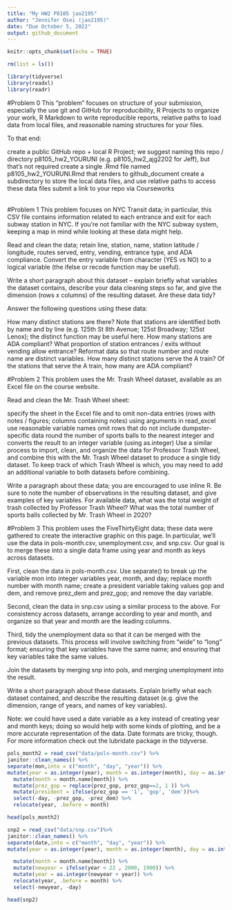 ```yaml
---
title: "My HW2 P8105 jao2195"
author: "Jennifer Osei (jao2195)"
date: "Due October 5, 2022"
output: github_document
---
```


```r
knitr::opts_chunk$set(echo = TRUE)

rm(list = ls())

library(tidyverse)
library(readxl)
library(readr)

```


#Problem 0
This “problem” focuses on structure of your submission, especially the use git and GitHub for reproducibility, R Projects to organize your work, R Markdown to write reproducible reports, relative paths to load data from local files, and reasonable naming structures for your files.

To that end:

create a public GitHub repo + local R Project; we suggest naming this repo / directory p8105_hw2_YOURUNI (e.g. p8105_hw2_ajg2202 for Jeff), but that’s not required
create a single .Rmd file named p8105_hw2_YOURUNI.Rmd that renders to github_document
create a subdirectory to store the local data files, and use relative paths to access these data files
submit a link to your repo via Courseworks


######

#Problem 1
This problem focuses on NYC Transit data; in particular, this CSV file contains information related to each entrance and exit for each subway station in NYC. If you’re not familiar with the NYC subway system, keeping a map in mind while looking at these data might help.

Read and clean the data; retain line, station, name, station latitude / longitude, routes served, entry, vending, entrance type, and ADA compliance. Convert the entry variable from character (YES vs NO) to a logical variable (the ifelse or recode function may be useful).

Write a short paragraph about this dataset – explain briefly what variables the dataset contains, describe your data cleaning steps so far, and give the dimension (rows x columns) of the resulting dataset. Are these data tidy?

Answer the following questions using these data:

How many distinct stations are there? Note that stations are identified both by name and by line (e.g. 125th St 8th Avenue; 125st Broadway; 125st Lenox); the distinct function may be useful here.
How many stations are ADA compliant?
What proportion of station entrances / exits without vending allow entrance?
Reformat data so that route number and route name are distinct variables. How many distinct stations serve the A train? Of the stations that serve the A train, how many are ADA compliant?


########

#Problem 2
This problem uses the Mr. Trash Wheel dataset, available as an Excel file on the course website.

Read and clean the Mr. Trash Wheel sheet:

specify the sheet in the Excel file and to omit non-data entries (rows with notes / figures; columns containing notes) using arguments in read_excel
use reasonable variable names
omit rows that do not include dumpster-specific data
round the number of sports balls to the nearest integer and converts the result to an integer variable (using as.integer)
Use a similar process to import, clean, and organize the data for Professor Trash Wheel, and combine this with the Mr. Trash Wheel dataset to produce a single tidy dataset. To keep track of which Trash Wheel is which, you may need to add an additional variable to both datasets before combining.

Write a paragraph about these data; you are encouraged to use inline R. Be sure to note the number of observations in the resulting dataset, and give examples of key variables. For available data, what was the total weight of trash collected by Professor Trash Wheel? What was the total number of sports balls collected by Mr. Trash Wheel in 2020?


###########
#Problem 3
This problem uses the FiveThirtyEight data; these data were gathered to create the interactive graphic on this page. In particular, we’ll use the data in pols-month.csv, unemployment.csv, and snp.csv. Our goal is to merge these into a single data frame using year and month as keys across datasets.

First, clean the data in pols-month.csv. Use separate() to break up the variable mon into integer variables year, month, and day; replace month number with month name; create a president variable taking values gop and dem, and remove prez_dem and prez_gop; and remove the day variable.

Second, clean the data in snp.csv using a similar process to the above. For consistency across datasets, arrange according to year and month, and organize so that year and month are the leading columns.

Third, tidy the unemployment data so that it can be merged with the previous datasets. This process will involve switching from “wide” to “long” format; ensuring that key variables have the same name; and ensuring that key variables take the same values.

Join the datasets by merging snp into pols, and merging unemployment into the result.

Write a short paragraph about these datasets. Explain briefly what each dataset contained, and describe the resulting dataset (e.g. give the dimension, range of years, and names of key variables).

Note: we could have used a date variable as a key instead of creating year and month keys; doing so would help with some kinds of plotting, and be a more accurate representation of the data. Date formats are tricky, though. For more information check out the lubridate package in the tidyverse.

```r
pols_month2 = read_csv("data/pols-month.csv") %>% 
janitor::clean_names() %>% 
separate(mon,into = c("month", "day", "year")) %>%
mutate(year = as.integer(year), month = as.integer(month), day = as.integer(day)) %>%
  mutate(month = month.name[month]) %>%
  mutate(prez_gop = replace(prez_gop, prez_gop==2, 1 )) %>%
  mutate(president = ifelse(prez_gop == '1', 'gop', 'dem'))%>% 
  select(-day, -prez_gop, -prez_dem) %>% 
  relocate(year, .before = month)

head(pols_month2)

```

```r
snp2 = read_csv("data/snp.csv")%>%
janitor::clean_names() %>%
separate(date,into = c("month", "day", "year")) %>%
mutate(year = as.integer(year), month = as.integer(month), day = as.integer(day)) %>%

  mutate(month = month.name[month]) %>%
  mutate(newyear = ifelse(year < 22 , 2000, 1900)) %>% 
  mutate(year = as.integer(newyear + year)) %>% 
  relocate(year, .before = month) %>% 
  select(-newyear, -day)

head(snp2)

```

